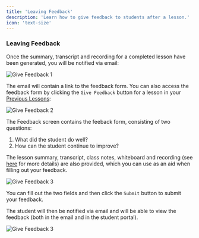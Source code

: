 ```yaml
---
title: 'Leaving Feedback'
description: 'Learn how to give feedback to students after a lesson.'
icon: 'text-size'
---
```


### Leaving Feedback

Once the summary, transcript and recording for a completed lesson have been generated, you will be notified via email:

![Give Feedback 1](/images/give-feedback-1.png)

The email will contain a link to the feedback form. You can also access the feedback form by clicking the `Give Feedback` button for a lesson in your [Previous Lessons](https://platform.tutoros.app/lessons?filter=previous):

![Give Feedback 2](/images/give-feedback-2.png)

The Feedback screen contains the feeback form, consisting of two questions:

1. What did the student do well?
2. How can the student continue to improve?

The lesson summary, transcript, class notes, whiteboard and recording (see [here](/lessons/post-lesson-classroom) for more details) are also provided, which you can use as an aid when filling out your feedback.

![Give Feedback 3](/images/give-feedback-3.png)

You can fill out the two fields and then click the `Submit` button to submit your feedback.

The student will then be notified via email and will be able to view the feedback (both in the email and in the student portal).

![Give Feedback 3](/images/give-feedback-4.png)